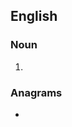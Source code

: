 ==English==

===Noun===
{{head|en|noun form}}

# {{plural of|en|hickup}}

===Anagrams===
* {{anagrams|en|a=chikpsu|puckish}}